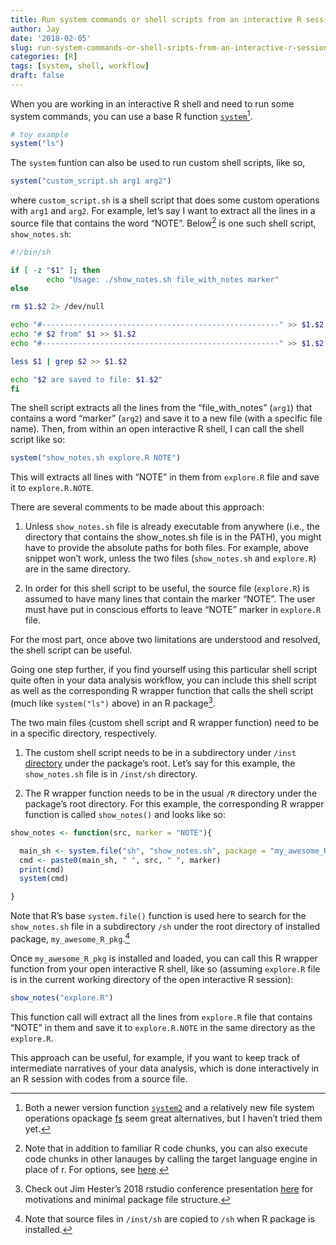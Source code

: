 ```yaml
---
title: Run system commands or shell scripts from an interactive R session
author: Jay
date: '2018-02-05'
slug: run-system-commands-or-shell-sripts-from-an-interactive-r-session
categories: [R]
tags: [system, shell, workflow]
draft: false
---
```


When you are working in an interactive R shell and need to run some system commands, you can use a base R function [`system`](https://stat.ethz.ch/R-manual/R-devel/library/base/html/system.html)^[Both a newer version function [`system2`](https://stat.ethz.ch/R-manual/R-devel/library/base/html/system2.html) and a relatively new file system operations opackage [fs](http://fs.r-lib.org) seem great alternatives, but I haven't tried them yet.]. 

```r
# toy example
system("ls")
```

The `system` funtion can also be used to run custom shell scripts, like so,

```r
system("custom_script.sh arg1 arg2")
```
where `custom_script.sh` is a shell script that does some custom operations with `arg1` and `arg2`. For example, let's say I want to extract all the lines in a source file that contains the word "NOTE". Below^[Note that in addition to familiar R code chunks, you can also execute code chunks in other lanauges by calling the target language engine in place of r. For options, see [here](http://rmarkdown.rstudio.com/authoring_knitr_engines.html).] is one such shell script, `show_notes.sh`:

```sh
#!/bin/sh

if [ -z "$1" ]; then
        echo "Usage: ./show_notes.sh file_with_notes marker"
else

rm $1.$2 2> /dev/null

echo "#-----------------------------------------------------" >> $1.$2
echo "# $2 from" $1 >> $1.$2
echo "#-----------------------------------------------------" >> $1.$2

less $1 | grep $2 >> $1.$2

echo "$2 are saved to file: $1.$2"
fi
```

The shell script extracts all the lines from the "file_with_notes" (`arg1`) that contains a word "marker" (`arg2`) and save it to a new file (with a specific file name). Then, from within an open interactive R shell, I can call the shell script like so:

```r
system("show_notes.sh explore.R NOTE")
```
This will extracts all lines with "NOTE" in them from `explore.R` file and save it to `explore.R.NOTE`. 

There are several comments to be made about this approach: 

1. Unless `show_notes.sh` file is already executable from anywhere (i.e., the directory that contains the show_notes.sh file is in the PATH), you might have to provide the absolute paths for both files. For example, above snippet won't work, unless the two files (`show_notes.sh` and `explore.R`) are in the same directory. 

2. In order for this shell script to be useful, the source file (`explore.R`) is assumed to have many lines that contain the marker "NOTE". The user must have put in conscious efforts to leave "NOTE" marker in `explore.R` file. 

For the most part, once above two limitations are understood and resolved, the shell script can be useful. 

Going one step further, if you find yourself using this particular shell script quite often in your data analysis workflow, you can include this shell script as well as the corresponding R wrapper function that calls the shell script (much like `system("ls")` above) in an R package^[Check out Jim Hester's 2018 rstudio conference presentation [here](https://github.com/jimhester/presentations/tree/master/2018_02_03-You-can-make-a-package-in-20-minutes) for motivations and minimal package file structure.].

The two main files (custom shell script and R wrapper function) need to be in a specific directory, respectively. 

1. The custom shell script needs to be in a subdirectory under `/inst` [directory](http://r-pkgs.had.co.nz/inst.html) under the package's root. Let's say for this example, the `show_notes.sh` file is in `/inst/sh` directory. 

2. The R wrapper function needs to be in the usual `/R` directory under the package's root directory. For this example, the corresponding R wrapper function is called `show_notes()` and looks like so:

```r
show_notes <- function(src, marker = "NOTE"){

  main_sh <- system.file("sh", "show_notes.sh", package = "my_awesome_R_pkg")
  cmd <- paste0(main_sh, " ", src, " ", marker)
  print(cmd)
  system(cmd)

}

```

Note that R's base `system.file()` function is used here to search for the `show_notes.sh` file in a subdirectory `/sh` under the root directory of installed package, `my_awesome_R_pkg`.^[Note that source files in `/inst/sh` are copied to `/sh` when R package is installed.]

Once `my_awesome_R_pkg` is installed and loaded, you can call this R wrapper function from your open interactive R shell, like so (assuming `explore.R` file is in the current working directory of the open interactive R session):

```r
show_notes("explore.R")
```

This function call will extract all the lines from `explore.R` file that contains "NOTE" in them and save it to `explore.R.NOTE` in the same directory as the `explore.R`. 

This approach can be useful, for example, if you want to keep track of intermediate narratives of your data analysis, which is done interactively in an R session with codes from a source file. 

